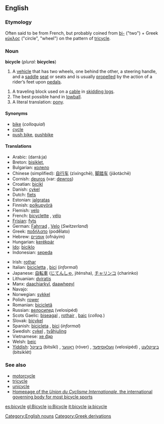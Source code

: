 ==English==
===Etymology===
Often said to be from French, but probably coined from [[bi-]] ("two") + Greek [[κύκλος]] ("circle", "wheel") on the pattern of [[tricycle]].

===Noun===
'''bicycle''' (''plural:'' '''bicycles''')

# A [[vehicle]] that has two wheels, one behind the other, a steering handle, and a [[saddle]] [[seat]] or seats and is usually [[propel]]led by the action of a rider’s feet upon [[pedal]]s.
{{pic|a bicycle|www.kwcycles.com/imgs/kw-ph-type.jpg}}
# A traveling block used on a [[cable]] in [[skidding logs]].
# The best possible hand in [[lowball]].
# A literal translation: [[pony]].

====Synonyms====
*[[bike]] (''colloquial'')
*[[cycle]]
*[[push bike]], [[pushbike]]

====Translations====
{{top}}
*Arabic: {{ARchar|[[دراجة]]}} (darrá:ja) {{f}}
*Breton: [[bisiklet]], {{Unicode|[[marcʼh-houarn]]}}
*Bulgarian: [[колело]] {{n}}
*Chinese (simplified): [[自行车]] (zìxíngchē), [[脚踏车]] (jiǎotàchē)
*Cornish: [[deuros]] (var: [[dewros]])
*Croatian: [[bicikl]] {{m}}
*Danish: [[cykel]] {{c}}
*Dutch: [[fiets]] {{m}}
*Estonian: [[jalgratas]]
*Finnish: [[polkupyörä]]
*Flemish: [[velo]] {{m}}
*French: [[bicyclette]] {{f}}, [[vélo]] {{m}}
*[[Frisian]]: [[fyts]]
*German: [[Fahrrad]] {{n}}, [[Velo]] {{n}} (''Switzerland'')
*Greek: [[ποδήλατο]] (podḗlato) {{n}}
*Hebrew: [[אופניים]] (ofnáyim) {{m}} {{p}}
*Hungarian: [[kerékpár]]
*[[Ido]]: [[biciklo]]
*Indonesian: [[sepeda]]
{{mid}}
*Irish: [[rothar]] {{m}}
*Italian: [[bicicletta#Italian|bicicletta]] {{f}}, [[bici#Italian|bici]] {{f}} (''informal'')
*Japanese: [[自転車]] ([[じてんしゃ]], jiténsha), [[チャリンコ]] (charinko)
*Lithuanian: [[dviratis]] {{m}}
*Manx: [[daachiarkyl]], [[daawheeyl]]
*Navajo: {{Unicode|[[ẓiʼizí]]}}
*Norwegian: [[sykkel]] {{m}}
*Polish: [[rower]] {{m}}
*Romanian: [[bicicletă]] {{f}}
*Russian: [[велосипед]] (velosipéd) {{m}}
*Scots Gaelic: [[biseagal]] {{m}}, [[rothair]] {{m}}, [[baic]] {{m}} (''colloq.'')
*Slovak: [[bicykel#Slovak|bicykel]] {{m}}
*Spanish: [[bicicleta#Spanish|bicicleta]] {{f}}, [[bici#Spanish|bici]] {{f}} (''informal'')
*Swedish: [[cykel]] {{c}}, [[tvåhjuling]] {{c}}
*Vietnamese: [[xe đạp]]
*Welsh: [[beic]] {{m}}
*[[Yiddish]]: [[ביציקל]] (bitsíkl) {{m}}, [[ראָווער]] (róver) {{m}}, [[וועלאָסיפּעד]] (velosipéd) {{m}}, [[ביציקלעט]] (bitsiklét) {{m}}
{{bottom}}

===See also===
*[[motorcycle]]
*[[tricycle]]
*[[unicycle]]
*[http://www.uci.ch Homepage of the ''Union du Cyclisme Internationale'', the international governing body for most bicycle sports]

[[Category:English nouns]]
[[Category:Greek derivations]]

[[es:bicycle]]
[[gl:Bicycle]]
[[io:Bicycle]]
[[it:bicycle]]
[[ja:bicycle]]